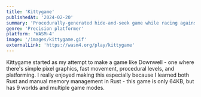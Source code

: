 ```yaml
---
title: 'Kittygame'
publishedAt: '2024-02-20'
summary: 'Procedurally-generated hide-and-seek game while racing against the clock to find all the kitties!'
genre: 'Precision platformer'
platform: 'WASM-4'
image: '/images/kittygame.gif'
externalLink: 'https://wasm4.org/play/kittygame'
---
```


Kittygame started as my attempt to make a game like Downwell - one where there's simple pixel graphics, fast movement, procedural levels, and platforming. I really enjoyed making this especially because I learned both Rust and manual memory management in Rust - this game is only 64KB, but has 9 worlds and multiple game modes.